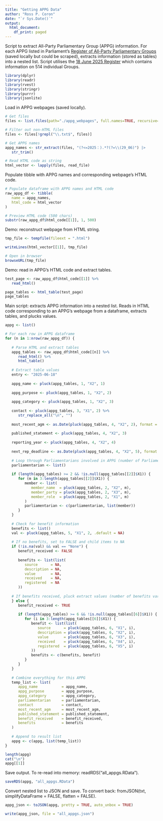```yaml
---
title: "Getting APPG Data"
author: "Ross P. Coron"
date: "`r Sys.Date()`"
output: 
  html_document:
    df_print: paged
---
```


Script to extract All-Party Parliamentary Group (APPG) information. For each APPG listed in Parliament's [Register of All-Party Parliamentary Groups](https://www.parliament.uk/mps-lords-and-offices/standards-and-financial-interests/parliamentary-commissioner-for-standards/registers-of-interests/register-of-all-party-party-parliamentary-groups/) (saved locally but could be scraped), extracts information (stored as tables) into a nested list. Script utilises the [18 June 2025 Register](https://publications.parliament.uk/pa/cm/cmallparty/250618/contents.htm) which contains information on 514 individual Groups. 

```r

library(dplyr)
library(readr)
library(rvest)
library(stringr)
library(purrr)
library(jsonlite)

```


Load in APPG webpages (saved locally).

```r

# Get files
files <- list.files(path="./appg_webpages", full.names=TRUE, recursive=FALSE)

# Filter out non-HTML files
files <- files[!grepl("\\.txt$", files)]

# Get APPG names
appg_names <- str_extract(files, "(?<=2025：).*?(?=\\(29_06)") |>
   str_trim()

# Read HTML code as string
html_vector <- lapply(files, read_file)

```


Populate tibble with APPG names and corresponding webpage's HTML code.

```r

# Populate dataframe with APPG names and HTML code
raw_appg_df <- tibble(
   name = appg_names,
   html_code = html_vector
)

# Preview HTML code (500 chars)
substr(raw_appg_df$html_code[[1]], 1, 500)

```


Demo: reconstruct webpage from HTML string.

```r

tmp_file <- tempfile(fileext = ".html")

writeLines(html_vector[[1]], tmp_file)

# Open in browser
browseURL(tmp_file)

```


Demo: read in APPG's HTML code and extract tables.

```r

test_page <- raw_appg_df$html_code[[1]] %>% 
   read_html()

page_tables <- html_table(test_page)
page_tables

```


Main script: extracts APPG information into a nested list. Reads in HTML code corresponding to an APPG's webpage from a dataframe, extracts tables, and plucks values.

```r

appg <- list()

# For each row in APPG dataframe
for (n in 1:nrow(raw_appg_df)) {
   
   # Parse HTML and extract tables
   appg_tables <- raw_appg_df$html_code[[n]] %>% 
      read_html() %>% 
      html_table()
   
   # Extract table values
   entry <- "2025-06-18"
   
   appg_name <- pluck(appg_tables, 1, "X2", 1)
   
   appg_purpose <- pluck(appg_tables, 1, "X2", 2)
   
   appg_category <- pluck(appg_tables, 1, "X2", 3)
   
   contact <- pluck(appg_tables, 3, "X1", 2) %>% 
      str_replace_all("\n", "")
   
   most_recent_agm <- as.Date(pluck(appg_tables, 4, "X2", 2), format = "%d/%m/%Y")
   
   published_statement <- pluck(appg_tables, 4, "X2", 3)
   
   reporting_year <- pluck(appg_tables, 4, "X2", 4)
   
   next_rep_deadline <- as.Date(pluck(appg_tables, 4, "X2", 5), format = "%d/%m/%Y")
   
   # Loop through Parliamentarians involved in APPG (number of Parliamentarians varies)
   parliamentarian <- list()
   
   if (length(appg_tables) >= 2 && !is.null(appg_tables[[2]]$X1)) {
      for (m in 3:length(appg_tables[[2]]$X1)) {
         member <- list(
            member_name  = pluck(appg_tables, 2, "X2", m),
            member_party = pluck(appg_tables, 2, "X3", m),
            member_role  = pluck(appg_tables, 2, "X1", m)
         )
         parliamentarian <- c(parliamentarian, list(member))
      }
   }
   
   # Check for benefit information
   benefits <- list()
   val <- pluck(appg_tables, 5, "X1", 2, .default = NA)
   
   # If no benefits, set to FALSE and child items to NA
   if (!is.na(val) && val == "None") {
      benefit_received <- FALSE
      
      benefits <- list(list(
         source      = NA,
         description = NA,
         value       = NA, 
         received    = NA, 
         registered  = NA
      ))
      
   # If benefits received, pluck extract values (number of benefits varies)
   } else {
      benefit_received <- TRUE
      
      if (length(appg_tables) >= 6 && !is.null(appg_tables[[6]]$X1)) {
         for (i in 3:length(appg_tables[[6]]$X1)) {
            benefit <- list(list(
               source      = pluck(appg_tables, 6, "X1", i),
               description = pluck(appg_tables, 6, "X2", i),
               value       = pluck(appg_tables, 6, "X3", i),
               received    = pluck(appg_tables, 6, "X4", i),
               registered  = pluck(appg_tables, 6, "X5", i)
            ))
            benefits <- c(benefits, benefit)
         }
      }
   }
   
   # Combine everything for this APPG
   temp_list <- list(
      appg_name           = appg_name, 
      appg_purpose        = appg_purpose, 
      appg_category       = appg_category,
      parliamentarian     = parliamentarian,
      contact             = contact, 
      most_recent_agm     = most_recent_agm,
      published_statement = published_statement, 
      benefit_received    = benefit_received, 
      benefits            = benefits
   )
   
   # Append to result list
   appg <- c(appg, list(temp_list))
}

length(appg)
cat("\n")
appg[[1]]

```   
Save output. To re-read into memory: readRDS("all_appgs.RData").
```r

saveRDS(appg, "all_appgs.RData")

```

Convert nested list to JSON and save. To convert back: fromJSON(txt, simplifyDataFrame = FALSE, flatten = FALSE).
```r

appg_json <- toJSON(appg, pretty = TRUE, auto_unbox = TRUE)

write(appg_json, file = "all_appgs.json")
```
